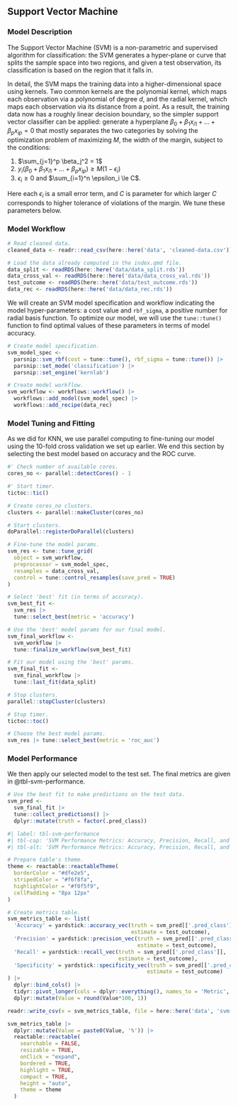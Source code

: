 ## Support Vector Machine

### Model Description

The Support Vector Machine (SVM) is a non-parametric and supervised algorithm for classification: the SVM generates a hyper-plane or curve that splits the sample space into two regions, and given a test observation, its classification is based on the region that it falls in.

In detail, the SVM maps the training data into a higher-dimensional space using kernels. Two common kernels are the polynomial kernel, which maps each observation via a polynomial of degree $d$, and the radial kernel, which maps each observation via its distance from a point. As a result, the training data now has a roughly linear decision boundary, so the simpler support vector classifier can be applied: generate a hyperplane $\beta_0+\beta_1 x_{i1}+\dots + \beta_p x_{ip}=0$ that mostly separates the two categories by solving the optimization problem of maximizing $M$, the width of the margin, subject to the conditions:

1.  $\sum_{j=1}^p \beta_j^2 = 1$
2.  $y_i(\beta_0+\beta_1 x_{i1}+\dots + \beta_p x_{ip}) \ge M(1-\epsilon_i)$
3.  $\epsilon_i \ge 0$ and $\sum_{i=1}^n \epsilon_i \le C$.

Here each $\epsilon_i$ is a small error term, and $C$ is parameter for which larger $C$ corresponds to higher tolerance of violations of the margin. We tune these parameters below.

### Model Workflow

```r

# Read cleaned data.
cleaned_data <- readr::read_csv(here::here('data', 'cleaned-data.csv'))

# Load the data already computed in the index.qmd file.
data_split <- readRDS(here::here('data/data_split.rds'))
data_cross_val <- readRDS(here::here('data/data_cross_val.rds'))
test_outcome <- readRDS(here::here('data/test_outcome.rds'))
data_rec <- readRDS(here::here('data/data_rec.rds'))

```

We will create an SVM model specification and workflow indicating the model hyper-parameters: a cost value and `rbf_sigma`, a positive number for radial basis function. To optimize our model, we will use the `tune::tune()` function to find optimal values of these parameters in terms of model accuracy.

```r

# Create model specification.
svm_model_spec <-
  parsnip::svm_rbf(cost = tune::tune(), rbf_sigma = tune::tune()) |>
  parsnip::set_mode('classification') |>
  parsnip::set_engine('kernlab')

# Create model workflow.
svm_workflow <- workflows::workflow() |>
  workflows::add_model(svm_model_spec) |>
  workflows::add_recipe(data_rec)

```


### Model Tuning and Fitting

As we did for KNN, we use parallel computing to fine-tuning our model using the $10$-fold cross validation we set up earlier. We end this section by selecting the best model based on accuracy and the ROC curve.


```r

#' Check number of available cores.
cores_no <- parallel::detectCores() - 1

#' Start timer.
tictoc::tic()

# Create cores_no clusters.
clusters <- parallel::makeCluster(cores_no)

# Start clusters.
doParallel::registerDoParallel(clusters)

# Fine-tune the model params.
svm_res <- tune::tune_grid(
  object = svm_workflow,
  preprocessor = svm_model_spec,
  resamples = data_cross_val,
  control = tune::control_resamples(save_pred = TRUE)
)

# Select 'best' fit (in terms of accuracy).
svm_best_fit <- 
  svm_res |> 
  tune::select_best(metric = 'accuracy')

# Use the 'best' model params for our final model.
svm_final_workflow <- 
  svm_workflow |>
  tune::finalize_workflow(svm_best_fit)

# Fit our model using the 'best' params.
svm_final_fit <- 
  svm_final_workflow |> 
  tune::last_fit(data_split)

# Stop clusters.
parallel::stopCluster(clusters)

# Stop timer.
tictoc::toc()

# Choose the best model params.
svm_res |> tune::select_best(metric = 'roc_auc')

```

### Model Performance

We then apply our selected model to the test set. The final metrics are given in @tbl-svm-performance.

```r

# Use the best fit to make predictions on the test data.
svm_pred <- 
  svm_final_fit |> 
  tune::collect_predictions() |>
  dplyr::mutate(truth = factor(.pred_class))

```


```r
#| label: tbl-svm-performance
#| tbl-cap: 'SVM Performance Metrics: Accuracy, Precision, Recall, and Specificity.'
#| tbl-alt: 'SVM Performance Metrics: Accuracy, Precision, Recall, and Specificity.'

# Prepare table's theme.
theme <- reactable::reactableTheme(
  borderColor = "#dfe2e5",
  stripedColor = "#f6f8fa", 
  highlightColor = "#f0f5f9",
  cellPadding = "8px 12px"
)

# Create metrics table.
svm_metrics_table <- list(
  'Accuracy' = yardstick::accuracy_vec(truth = svm_pred[['.pred_class']],
                                       estimate = test_outcome),
  'Precision' = yardstick::precision_vec(truth = svm_pred[['.pred_class']],
                                         estimate = test_outcome),
  'Recall' = yardstick::recall_vec(truth = svm_pred[['.pred_class']],
                                   estimate = test_outcome),
  'Specificity' = yardstick::specificity_vec(truth = svm_pred[['.pred_class']],
                                            estimate = test_outcome)
) |>
  dplyr::bind_cols() |>
  tidyr::pivot_longer(cols = dplyr::everything(), names_to = 'Metric', values_to = 'Value') |>
  dplyr::mutate(Value = round(Value*100, 1))

readr::write_csv(x = svm_metrics_table, file = here::here('data', 'svm-metrics.csv'))

svm_metrics_table |>
  dplyr::mutate(Value = paste0(Value, '%')) |>
  reactable::reactable(
    searchable = FALSE, 
    resizable = TRUE,
    onClick = "expand",
    bordered = TRUE,
    highlight = TRUE, 
    compact = TRUE,
    height = "auto",
    theme = theme
  )

```